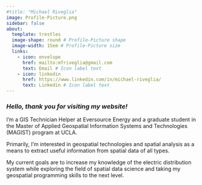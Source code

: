 ```yaml
---
#title: "Michael Riveglia"
image: Profile-Picture.png
sidebar: false
about:
  template: trestles
  image-shape: round # Profile-Picture shape
  image-width: 15em # Profile-Picture size
  links:
    - icon: envelope
      href: mailto:mfriveglia@gmail.com
      text: Email # Icon label text
    - icon: linkedin
      href: https://www.linkedin.com/in/michael-riveglia/
      text: Linkedin # Icon label text
---
```


### *Hello, thank you for visiting my website!*

I'm a GIS Technician Helper at Eversource Energy and a graduate student in the Master of Applied Geospatial Information Systems and Technologies (MAGIST) program at UCLA.

Primarily, I'm interested in geospatial technologies and spatial analysis as a means to extract useful information from spatial data of all types.

My current goals are to increase my knowledge of the electric distribution system while exploring the field of spatial data science and taking my geospatial programming skills to the next level.
